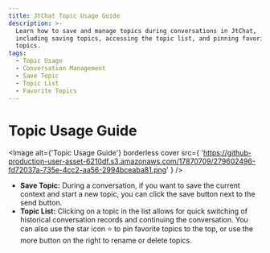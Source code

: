 ```yaml
---
title: JtChat Topic Usage Guide
description: >-
  Learn how to save and manage topics during conversations in JtChat,
  including saving topics, accessing the topic list, and pinning favorite
  topics.
tags:
  - Topic Usage
  - Conversation Management
  - Save Topic
  - Topic List
  - Favorite Topics
---
```


# Topic Usage Guide

<Image
  alt={'Topic Usage Guide'}
  borderless
  cover
  src={
    'https://github-production-user-asset-6210df.s3.amazonaws.com/17870709/279602496-fd72037a-735e-4cc2-aa56-2994bceaba81.png'
  }
/>

- **Save Topic:** During a conversation, if you want to save the current context and start a new topic, you can click the save button next to the send button.
- **Topic List:** Clicking on a topic in the list allows for quick switching of historical conversation records and continuing the conversation. You can also use the star icon <kbd>⭐️</kbd> to pin favorite topics to the top, or use the more button on the right to rename or delete topics.
